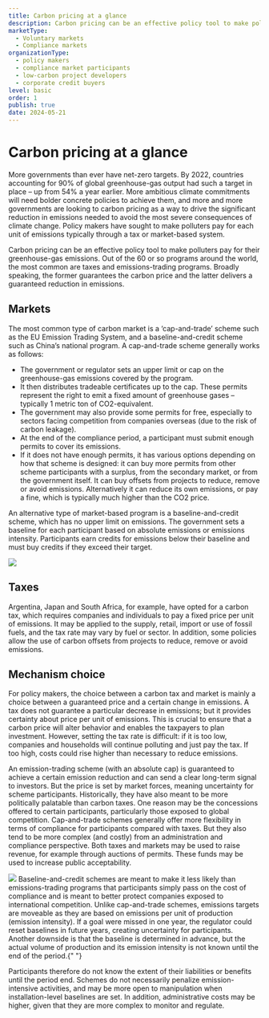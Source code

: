 ```yaml
---
title: Carbon pricing at a glance
description: Carbon pricing can be an effective policy tool to make polluters pay for their greenhouse-gas emissions. Out of the 60 or so programs around the world, the most common are taxes and emission-trading programs. Broadly speaking, the former guarantees the carbon price and the latter delivers a guaranteed reduction in emissions.
marketType:
  - Voluntary markets
  - Compliance markets
organizationType:
  - policy makers
  - compliance market participants
  - low-carbon project developers
  - corporate credit buyers
level: basic
order: 1
publish: true
date: 2024-05-21
---
```


# Carbon pricing at a glance

More governments than ever have net-zero targets. By 2022, countries accounting for 90% of global greenhouse-gas output had such a target in place – up from 54% a year earlier. More ambitious climate commitments will need bolder concrete policies to achieve them, and more and more governments are looking to carbon pricing as a way to drive the significant reduction in emissions needed to avoid the most severe consequences of climate change. Policy makers have sought to make polluters pay for each unit of emissions typically through a tax or market-based system.

<KeyMessage>
  Carbon pricing can be an effective policy tool to make polluters pay for their
  greenhouse-gas emissions. Out of the 60 or so programs around the world, the
  most common are taxes and emissions-trading programs. Broadly speaking, the
  former guarantees the carbon price and the latter delivers a guaranteed
  reduction in emissions.
</KeyMessage>

## Markets

The most common type of carbon market is a ‘cap-and-trade’ scheme such as the EU Emission Trading System, and a baseline-and-credit scheme such as China’s national program. A cap-and-trade scheme generally works as follows:

- The government or regulator sets an upper limit or cap on the greenhouse-gas emissions covered by the program.
- It then distributes tradeable certificates up to the cap. These permits represent the right to emit a fixed amount of greenhouse gases – typically 1 metric ton of CO2-equivalent.
- The government may also provide some permits for free, especially to sectors facing competition from companies overseas (due to the risk of carbon leakage).
- At the end of the compliance period, a participant must submit enough permits to cover its emissions.
- If it does not have enough permits, it has various options depending on how that scheme is designed: it can buy more permits from other scheme participants with a surplus, from the secondary market, or from the government itself. It can buy offsets from projects to reduce, remove or avoid emissions. Alternatively it can reduce its own emissions, or pay a fine, which is typically much higher than the CO2 price.

An alternative type of market-based program is a baseline-and-credit scheme, which has no upper limit on emissions. The government sets a baseline for each participant based on absolute emissions or emissions intensity. Participants earn credits for emissions below their baseline and must buy credits if they exceed their target.

<Image src="at-a-glance-1.png" ratio={0} />

## Taxes

Argentina, Japan and South Africa, for example, have opted for a carbon tax, which requires companies and individuals to pay a fixed price per unit of emissions. It may be applied to the supply, retail, import or use of fossil fuels, and the tax rate may vary by fuel or sector. In addition, some policies allow the use of carbon offsets from projects to reduce, remove or avoid emissions.

## Mechanism choice

For policy makers, the choice between a carbon tax and market is mainly a choice between a guaranteed price and a certain change in emissions. A tax does not guarantee a particular decrease in emissions; but it provides certainty about price per unit of emissions. This is crucial to ensure that a carbon price will alter behavior and enables the taxpayers to plan investment. However, setting the tax rate is difficult: if it is too low, companies and households will continue polluting and just pay the tax. If too high, costs could rise higher than necessary to reduce emissions.

An emission-trading scheme (with an absolute cap) is guaranteed to achieve a certain emission reduction and can send a clear long-term signal to investors. But the price is set by market forces, meaning uncertainty for scheme participants. Historically, they have also meant to be more politically palatable than carbon taxes. One reason may be the concessions offered to certain participants, particularly those exposed to global competition. Cap-and-trade schemes generally offer more flexibility in terms of compliance for participants compared with taxes. But they also tend to be more complex (and costly) from an administration and compliance perspective. Both taxes and markets may be used to raise revenue, for example through auctions of permits. These funds may be used to increase public acceptability.

<Image src="at-a-glance-2.png" ratio={0} />
Baseline-and-credit schemes are meant to make it less likely than emissions-trading
programs that participants simply pass on the cost of compliance and is meant to
better protect companies exposed to international competition. Unlike cap-and-trade
schemes, emissions targets are moveable as they are based on emissions per unit of
production (emission intensity). If a goal were missed in one year, the regulator
could reset baselines in future years, creating uncertainty for participants. Another
downside is that the baseline is determined in advance, but the actual volume of
production and its emission intensity is not known until the end of the period.{" "}

Participants therefore do not know the extent of their liabilities or benefits until the period end. Schemes do not necessarily penalize emission-intensive activities, and may be more open to manipulation when installation-level baselines are set. In addition, administrative costs may be higher, given that they are more complex to monitor and regulate.
